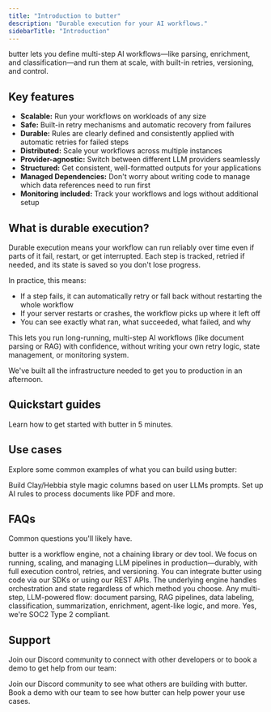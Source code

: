 ```yaml
---
title: "Introduction to butter"
description: "Durable execution for your AI workflows."
sidebarTitle: "Introduction"
---
```


butter lets you define multi-step AI workflows—like parsing, enrichment, and classification—and run them at scale, with built-in retries, versioning, and control.

## Key features

- **Scalable:** Run your workflows on workloads of any size
- **Safe:** Built-in retry mechanisms and automatic recovery from failures
- **Durable:** Rules are clearly defined and consistently applied with automatic retries for failed steps
- **Distributed:** Scale your workflows across multiple instances
- **Provider-agnostic:** Switch between different LLM providers seamlessly
- **Structured:** Get consistent, well-formatted outputs for your applications
- **Managed Dependencies:** Don't worry about writing code to manage which data references need to run first
- **Monitoring included:** Track your workflows and logs without additional setup

## What is durable execution?

Durable execution means your workflow can run reliably over time even if parts of it fail, restart, or get interrupted. Each step is tracked, retried if needed, and its state is saved so you don't lose progress.

In practice, this means:

- If a step fails, it can automatically retry or fall back without restarting the whole workflow
- If your server restarts or crashes, the workflow picks up where it left off
- You can see exactly what ran, what succeeded, what failed, and why

This lets you run long-running, multi-step AI workflows (like document parsing or RAG) with confidence, without writing your own retry logic, state management, or monitoring system.

We've built all the infrastructure needed to get you to production in an afternoon.

## Quickstart guides

<CardGroup cols={2}>
  <Card href="/start/quickstart" title="Quickstart" icon="rocket" iconType="solid" color="#FFDF50">
    Learn how to get started with butter in 5 minutes.
  </Card>
</CardGroup>

## Use cases

Explore some common examples of what you can build using butter:

<CardGroup cols={2}>
  <Card title="Magic Columns" icon="table" iconType="solid" color="#FFDF50">
    Build Clay/Hebbia style magic columns based on user LLMs prompts.
  </Card>
  <Card
    title="Document Processing"
    icon="file-pdf"
    iconType="solid"
    color="#FFDF50"
  >
    Set up AI rules to process documents like PDF and more.
  </Card>
</CardGroup>

## FAQs

Common questions you'll likely have.

<AccordionGroup>
  <Accordion title="How is butter different from other LLM chaining tools?">
    butter is a workflow engine, not a chaining library or dev tool. We focus on
    running, scaling, and managing LLM pipelines in production—durably, with
    full execution control, retries, and versioning.
  </Accordion>
  <Accordion title="How do I integrate butter?">
    You can integrate butter using code via our SDKs or using our REST APIs. The
    underlying engine handles orchestration and state regardless of which method
    you choose.
  </Accordion>
  <Accordion title="What kinds of workflows can I run with butter?">
    Any multi-step, LLM-powered flow: document parsing, RAG pipelines, data
    labeling, classification, summarization, enrichment, agent-like logic, and
    more.
  </Accordion>
  <Accordion title="Are you SOC2 compliant?">
    Yes, we're SOC2 Type 2 compliant.
  </Accordion>
</AccordionGroup>

## Support

Join our Discord community to connect with other developers or to book a demo to get help from our team:

<CardGroup cols={2}>
  <Card title="Discord" icon="comment" color="#FFDF50">
    Join our Discord community to see what others are building with butter.
  </Card>
  <Card
    title="Demo"
    icon="calendar"
    color="#FFDF50"
    href="https://calendar.notion.so/meet/adipatel/demo"
  >
    Book a demo with our team to see how butter can help power your use cases.
  </Card>
</CardGroup>
